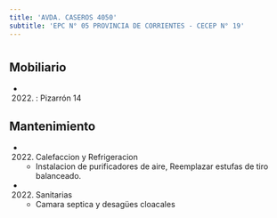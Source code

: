 ```yaml
---
title: 'AVDA. CASEROS 4050'
subtitle: 'EPC N° 05 PROVINCIA DE CORRIENTES - CECEP N° 19'
---
```


#


## Mobiliario

*  (2022) : Pizarrón 14 





## Mantenimiento

*  (2022) Calefaccion y Refrigeracion 
    + Instalacion de purificadores de aire, Reemplazar estufas de tiro balanceado.

*  (2022) Sanitarias 
    + Camara septica y desagües cloacales




